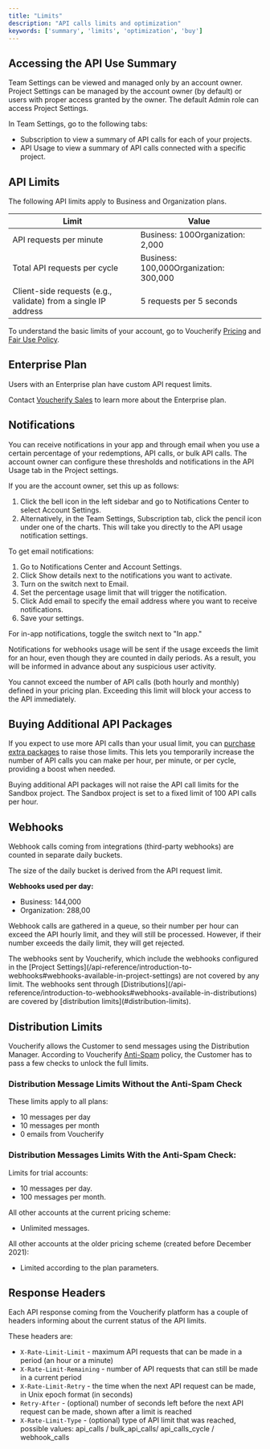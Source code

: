 ```yaml
---
title: "Limits"
description: "API calls limits and optimization"
keywords: ['summary', 'limits', 'optimization', 'buy']
---
```


## Accessing the API Use Summary

<Check>
  Team Settings can be viewed and managed only by an account owner. Project Settings can be managed by the account owner (by default) or users with proper access granted by the owner. The default Admin role can access Project Settings.
</Check>

In Team Settings, go to the following tabs:

* Subscription to view a summary of API calls for each of your projects.
* API Usage to view a summary of API calls connected with a specific project.

## API Limits

The following API limits apply to Business and Organization plans.

| **Limit**                                                      | **Value**                              |
| -------------------------------------------------------------- | -------------------------------------- |
| API requests per minute                                        | Business: 100Organization: 2,000       |
| Total API requests per cycle                                   | Business: 100,000Organization: 300,000 |
| Client-side requests (e.g., validate) from a single IP address | 5 requests per 5 seconds               |

To understand the basic limits of your account, go to Voucherify [Pricing](https://www.voucherify.io/pricing "Voucherify Pricing") and [Fair Use Policy](https://www.voucherify.io/legal/fair-use-policy "Voucherify Fair Use Policy").

## Enterprise Plan

Users with an Enterprise plan have custom API request limits.

Contact [Voucherify Sales](https://www.voucherify.io/contact-sales) to learn more about the Enterprise plan.

## Notifications

You can receive notifications in your app and through email when you use a certain percentage of your redemptions, API calls, or bulk API calls. The account owner can configure these thresholds and notifications in the API Usage tab in the Project settings.

If you are the account owner, set this up as follows:

1. Click the bell icon in the left sidebar and go to Notifications Center to select Account Settings.
2. Alternatively, in the Team Settings, Subscription tab, click the pencil icon under one of the charts. This will take you directly to the API usage notification settings.

To get email notifications:

1. Go to Notifications Center and Account Settings.
2. Click Show details next to the notifications you want to activate.
3. Turn on the switch next to Email.
4. Set the percentage usage limit that will trigger the notification.
5. Click Add email to specify the email address where you want to receive notifications.
6. Save your settings.

For in-app notifications, toggle the switch next to "In app."

Notifications for webhooks usage will be sent if the usage exceeds the limit for an hour, even though they are counted in daily periods. As a result, you will be informed in advance about any suspicious user activity.

<Note>
  You cannot exceed the number of API calls (both hourly and monthly) defined in your pricing plan. Exceeding this limit will block your access to the API immediately.
</Note>

## Buying Additional API Packages

If you expect to use more API calls than your usual limit, you can [purchase extra packages](https://support.voucherify.io/article/583-how-to-buy-extra-api-calls-packages "Buying additional API call packages") to raise those limits. This lets you temporarily increase the number of API calls you can make per hour, per minute, or per cycle, providing a boost when needed.

<Warning>
  Buying additional API packages will not raise the API call limits for the Sandbox project. The Sandbox project is set to a fixed limit of 100 API calls per hour.
</Warning>

## Webhooks

Webhook calls coming from integrations (third-party webhooks) are counted in separate daily buckets.

The size of the daily bucket is derived from the API request limit.

**Webhooks used per day:**

* Business: 144,000
* Organization: 288,00

Webhook calls are gathered in a queue, so their number per hour can exceed the API hourly limit, and they will still be processed. However, if their number exceeds the daily limit, they will get rejected.

<Check>
  The webhooks sent by Voucherify, which include the webhooks configured in the [Project Settings](/api-reference/introduction-to-webhooks#webhooks-available-in-project-settings) are not covered by any limit. The webhooks sent through [Distributions](/api-reference/introduction-to-webhooks#webhooks-available-in-distributions) are covered by [distribution limits](#distribution-limits).
</Check>

## Distribution Limits

Voucherify allows the Customer to send messages using the Distribution Manager. According to Voucherify [Anti-Spam](https://www.voucherify.io/legal/anti-spam-policy-v1-1) policy, the Customer has to pass a few checks to unlock the full limits.

### Distribution Message Limits **Without** the Anti-Spam Check

These limits apply to all plans:

* 10 messages per day
* 10 messages per month
* 0 emails from Voucherify

### Distribution Messages Limits **With** the Anti-Spam Check:

Limits for trial accounts:

* 10 messages per day.
* 100 messages per month.

All other accounts at the current pricing scheme:

* Unlimited messages.

All other accounts at the older pricing scheme (created before December 2021):

* Limited according to the plan parameters.

## Response Headers

Each API response coming from the Voucherify platform has a couple of headers informing about the current status of the API limits.

These headers are:

* `X-Rate-Limit-Limit` - maximum API requests that can be made in a period (an hour or a minute)
* `X-Rate-Limit-Remaining` - number of API requests that can still be made in a current period
* `X-Rate-Limit-Retry` - the time when the next API request can be made, in Unix epoch format (in seconds)
* `Retry-After` - (optional) number of seconds left before the next API request can be made, shown after a limit is reached
* `X-Rate-Limit-Type` - (optional) type of API limit that was reached, possible values: api\_calls / bulk\_api\_calls/ api\_calls\_cycle / webhook\_calls